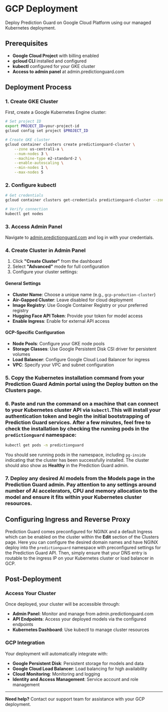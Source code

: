 # GCP Deployment

Deploy Prediction Guard on Google Cloud Platform using our managed Kubernetes deployment.

## Prerequisites

- **Google Cloud Project** with billing enabled
- **gcloud CLI** installed and configured
- **kubectl** configured for your GKE cluster
- **Access to admin panel** at admin.predictionguard.com

## Deployment Process

### 1. Create GKE Cluster

First, create a Google Kubernetes Engine cluster:

```bash
# Set project ID
export PROJECT_ID=your-project-id
gcloud config set project $PROJECT_ID

# Create GKE cluster
gcloud container clusters create predictionguard-cluster \
    --zone us-central1-a \
    --num-nodes 3 \
    --machine-type e2-standard-2 \
    --enable-autoscaling \
    --min-nodes 1 \
    --max-nodes 5
```

### 2. Configure kubectl

```bash
# Get credentials
gcloud container clusters get-credentials predictionguard-cluster --zone us-central1-a

# Verify connection
kubectl get nodes
```

### 3. Access Admin Panel

Navigate to [admin.predictionguard.com](https://admin.predictionguard.com) and log in with your credentials.

### 4. Create Cluster in Admin Panel

1. Click **"Create Cluster"** from the dashboard
2. Select **"Advanced"** mode for full configuration
3. Configure your cluster settings:

#### General Settings
- **Cluster Name**: Choose a unique name (e.g., `gcp-production-cluster`)
- **Air-Gapped Cluster**: Leave disabled for cloud deployment
- **Image Registry**: Use Google Container Registry or your preferred registry
- **Hugging Face API Token**: Provide your token for model access
- **Enable Ingress**: Enable for external API access

#### GCP-Specific Configuration
- **Node Pools**: Configure your GKE node pools
- **Storage Classes**: Use Google Persistent Disk CSI driver for persistent volumes
- **Load Balancer**: Configure Google Cloud Load Balancer for ingress
- **VPC**: Specify your VPC and subnet configuration

### 5. Copy the Kubernetes installation command from your Prediction Guard Admin portal using the Deploy button on the Clusters page.

### 6. Paste and run the command on a machine that can connect to your Kubernetes cluster API via `kubectl`.This will install your authentication token and begin the initial bootstrapping of Prediction Guard services. After a few minutes, feel free to check the installation by checking the running pods in the `predictionguard` namespace:

```bash
kubectl get pods -n predictionguard
```

You should see running pods in the namespace, including `pg-inside` indicating that the cluster has been successfully installed. The cluster should also show as **Healthy** in the Prediction Guard admin.

### 7. Deploy any desired AI models from the Models page in the Prediction Guard admin. Pay attention to any settings around number of AI accelerators, CPU and memory allocation to the model and ensure it fits within your Kubernetes cluster resources.

## Configuring Ingress and Reverse Proxy

Prediction Guard comes preconfigured for NGINX and a default Ingress which can be enabled on the cluster within the **Edit** section of the Clusters page. Here you can configure the desired domain names and have NGINX deploy into the `predictionguard` namespace with preconfigured settings for the Prediction Guard API. Then, simply ensure that your DNS entry is routable to the ingress IP on your Kubernetes cluster or load balancer in GCP.


## Post-Deployment

### Access Your Cluster

Once deployed, your cluster will be accessible through:

- **Admin Panel**: Monitor and manage from admin.predictionguard.com
- **API Endpoints**: Access your deployed models via the configured endpoints
- **Kubernetes Dashboard**: Use kubectl to manage cluster resources

### GCP Integration

Your deployment will automatically integrate with:

- **Google Persistent Disk**: Persistent storage for models and data
- **Google Cloud Load Balancer**: Load balancing for high availability
- **Cloud Monitoring**: Monitoring and logging
- **Identity and Access Management**: Service account and role management

---

**Need help?** Contact our support team for assistance with your GCP deployment.
